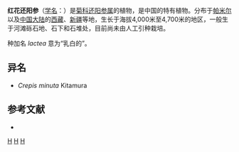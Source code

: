 {{Speciesbox
| genus = Crepis
| species = lactea
| authority = Lipsch., 1937
}}

'''红花还阳参'''（[[学名|学名]]：{{lang|la|''Crepis lactea''}}）是[[菊科|菊科]][[还阳参属|还阳参属]]的植物，是中国的特有植物。分布于[[帕米尔|帕米尔]]以及[[中国大陆|中国大陆]]的[[西藏|西藏]]、[[新疆|新疆]]等地，生长于海拔4,000米至4,700米的地区，一般生于河滩砾石地、石下和石堆处，目前尚未由人工引种栽培。

种加名 ''lactea'' 意为“乳白的”。

== 异名 ==
* ''Crepis minuta'' Kitamura

== 参考文献 ==
<div class="references-small">
* {{cite web| url =http://www.bioinfo.cn/db05/KmzwSpecies.php?action=view&id=4641| title =红花还阳参| work =《中国高等植物数据库全库》| publisher =中国科学院微生物研究所| author =昆明植物研究所| accessdate =2009-02-24| deadurl =yes| archiveurl =https://web.archive.org/web/20160305014345/http://www.bioinfo.cn/db05/KmzwSpecies.php?action=view&id=4641| archivedate =2016-03-05}}
</div>
{{Taxonbar|from=Q15226867}}

[[Category:还阳参属|H]]
[[Category:中国特有植物|H]]
[[Category:1937年描述的植物|H]]


{{植物小作品}}